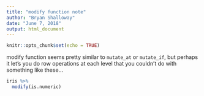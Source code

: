```yaml
---
title: "modify function note"
author: "Bryan Shalloway"
date: "June 7, 2018"
output: html_document
---
```


```r
knitr::opts_chunk$set(echo = TRUE)
```

modify function seems pretty similar to `mutate_at` or `mutate_if`, but perhaps it let's you do row operations at each level that you couldn't do with something like these...

```r
iris %>% 
  modify(is.numeric)
```

